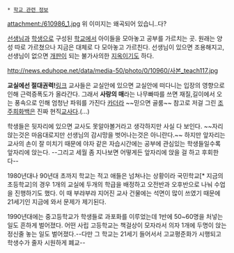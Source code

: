  * [[학교 관련 정보]]

attachment:/610986_1.jpg
위 이미지는 왜곡되어 있습니..다?

[[선생님]]과 [[학생]]으로 구성된 [[학교]]에서 아이들을 모아놓고 공부를 가르치는 곳. 원래는 양성 따로 가르쳤으나 지금은 대체로 다 모아놓고 가르친다. 선생님이 있으면 조용해지고, 선생님이 없으면 [[개판]]이 되는 불가사의한 [[지옥]]이기도 하다.

http://news.eduhope.net/data/media-50/photo/0/10960/사본_teach117.jpg

'''교실에선 절대권력!'''[http://news.eduhope.net/news/view.php?board=media-50&id=10960&page=8&category2=8 링크] 교사들은 교실안에 있으면 교실안에 떠다니는 입장의 영향으로 인해 근력증폭도가 올라간다. 그래서 '''사랑의 매'''라는 나무빠따를 쓰면 재질,길이에서 오는 풍속으로 인해 엄청난 파워를 가진다 [[카더라]] ~~믿으면 골룸~~ 참고로 저걸 그린 [[조주희]]화백은 진짜 현직[[교사]]다.(...)

학생들은 뒷자리에 있으면 교사도 못알아볼거라고 생각하지만 사실 다 보인다. ~~자리 앉는것은 마음대로지만 선생님의 감시망을 벗어나는것은 아니란다.~~ 하지만 앞자리는 교사의 손이 잘 미치기 때문에 야자 같은 자습시간에는 공부에 관심있는 학생들일수록 앞자리에 앉는다. --그리고 세월 좀 지나보면 어떻게든 앞자리에 앉을 걸 하고 후회한다--

1980년대나 90년대 초까지 학교는 적고 애들은 넘쳐나는 상황이라 국민학교[* 지금의 초등학교]의 경우 1개의 교실에 두개의 학급을 배정하고 오전반과 오후반으로 나눠 수업을 진행하기도 했다. 이 때 부랴부랴 지어진 교사 건물에는 석면이 많이 쓰였기 때문에 21세기인 지금에 와서 문제가 제기된다.

1990년대에는 중고등학교가 학생들로 과포화를 이루었는데 1반에 50~60명을 처넣는 일도 흔하게 벌어졌다. 어떤 사립 고등학교는 책걸상이 모자라서 의자 1개에 두명이 앉는 정신줄 놓는 일도 벌어졌다.--다만 그 학교는 21세기 들어서서 고교평준화가 시행되고 학생수가 줄자 시원하게 폐교--

